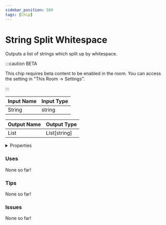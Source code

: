 ```yaml
---
sidebar_position: 580
tags: [Chip]
---
```


# String Split Whitespace

Outputs a list of strings which split up by whitespace.

:::caution BETA

This chip requires beta content to be enabled in the room. You can access the setting in "This Room -> Settings".

:::


<EsbSvg />

| Input Name | Input Type |
|-----------|-----------|
| String | string |

| Output Name | Output Type |
|-----------|-----------|
| List | List[string] |


<details>
  <summary>Properties</summary>
  <div>
    <div>
    <table>
      <thead>
        <tr>
          <th>Is beta required?</th>
          <th>✅</th>
        </tr>
        <tr>
          <th>Is this chip a trolling risk?</th>
          <th>❌</th>
        </tr>
        <tr>
          <th>Chip UUID</th>
          <th>7695ff77-5b9d-4a41-a894-6602b98f289f</th>
        </tr>
      </thead>
    </table>
    </div>
  </div>
</details>

### Uses

None so far!

### Tips

None so far!

### Issues

None so far!